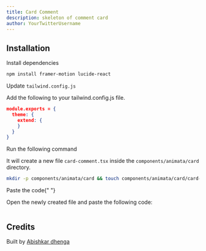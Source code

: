 ```yaml
---
title: Card Comment
description: skeleton of comment card
author: YourTwitterUsername
---
```


<ComponentPreview name="card-card-comment--docs" />

## Installation

<Steps>
<Step>Install dependencies</Step>

```bash
npm install framer-motion lucide-react
```

<Step>Update `tailwind.config.js`</Step>

Add the following to your tailwind.config.js file.

```json
module.exports = {
  theme: {
    extend: {
    }
  }
}
```

<Step>Run the following command</Step>

It will create a new file `card-comment.tsx` inside the `components/animata/card` directory.

```bash
mkdir -p components/animata/card && touch components/animata/card/card-comment.tsx
```

<Step>Paste the code</Step>{" "}

Open the newly created file and paste the following code:

```jsx file=<rootDir>/animata/card/card-comment.tsx

```

</Steps>

## Credits

Built by [Abishkar dhenga](https://github.com/Abishkardhenga)
